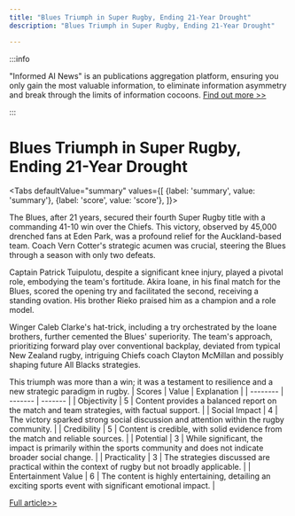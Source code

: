 ```yaml
---
title: "Blues Triumph in Super Rugby, Ending 21-Year Drought"
description: "Blues Triumph in Super Rugby, Ending 21-Year Drought"

---
```



:::info

"Informed AI News" is an publications aggregation platform, ensuring you only gain the most valuable information, to eliminate information asymmetry and break through the limits of information cocoons.  [Find out more >>](/)

:::

# Blues Triumph in Super Rugby, Ending 21-Year Drought


<Tabs
	defaultValue="summary"
	values={[
	{label: 'summary', value: 'summary'},
	{label: 'score', value: 'score'},
]}>
<TabItem value="summary">


The Blues, after 21 years, secured their fourth Super Rugby title with a commanding 41-10 win over the Chiefs. This victory, observed by 45,000 drenched fans at Eden Park, was a profound relief for the Auckland-based team. Coach Vern Cotter's strategic acumen was crucial, steering the Blues through a season with only two defeats.

Captain Patrick Tuipulotu, despite a significant knee injury, played a pivotal role, embodying the team's fortitude. Akira Ioane, in his final match for the Blues, scored the opening try and facilitated the second, receiving a standing ovation. His brother Rieko praised him as a champion and a role model.

Winger Caleb Clarke's hat-trick, including a try orchestrated by the Ioane brothers, further cemented the Blues' superiority. The team's approach, prioritizing forward play over conventional backplay, deviated from typical New Zealand rugby, intriguing Chiefs coach Clayton McMillan and possibly shaping future All Blacks strategies.

This triumph was more than a win; it was a testament to resilience and a new strategic paradigm in rugby.
</TabItem>
<TabItem value="score">
	| Scores     | Value   | Explanation |
	| -------- | ------- | ------- |
	| Objectivity  | 5    | Content provides a balanced report on the match and team strategies, with factual support.    |
	| Social Impact | 4     | The victory sparked strong social discussion and attention within the rugby community.    |
	| Credibility    | 5    | Content is credible, with solid evidence from the match and reliable sources.    |
	| Potential    | 3    | While significant, the impact is primarily within the sports community and does not indicate broader social change.    |
	| Practicality    | 3    | The strategies discussed are practical within the context of rugby but not broadly applicable.    |
	| Entertainment Value    | 6    | The content is highly entertaining, detailing an exciting sports event with significant emotional impact.    |
</TabItem>
</Tabs>

[Full article>>](https://apnews.com/article/super-rugby-pacific-4100cf6063bda3411fa5d192561ff51a)
